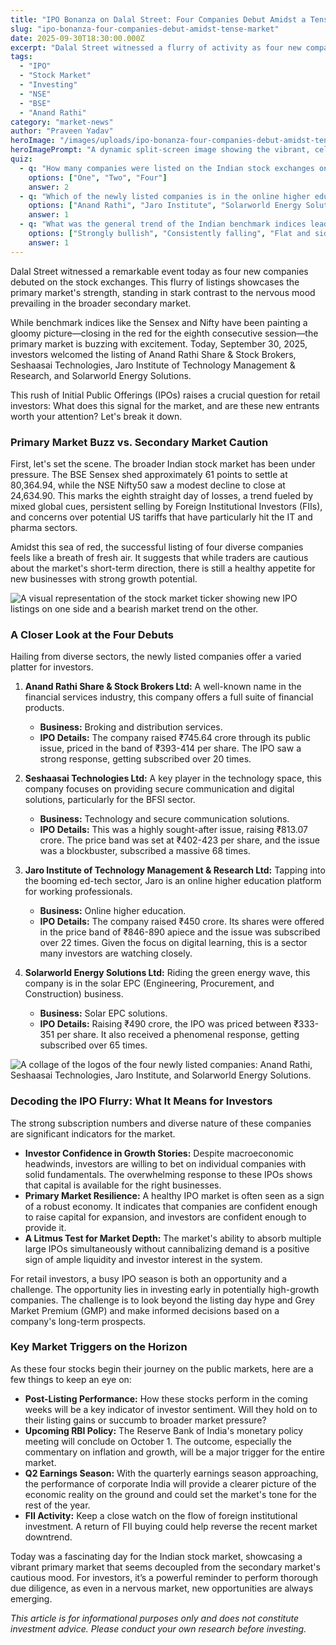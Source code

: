 ```yaml
---
title: "IPO Bonanza on Dalal Street: Four Companies Debut Amidst a Tense Market"
slug: "ipo-bonanza-four-companies-debut-amidst-tense-market"
date: 2025-09-30T18:30:00.000Z
excerpt: "Dalal Street witnessed a flurry of activity as four new companies made their stock market debut today. This IPO rush comes as a surprising contrast to the broader market, which has been seeing a period of sustained weakness."
tags:
  - "IPO"
  - "Stock Market"
  - "Investing"
  - "NSE"
  - "BSE"
  - "Anand Rathi"
category: "market-news"
author: "Praveen Yadav"
heroImage: "/images/uploads/ipo-bonanza-four-companies-debut-amidst-tense-market/hero-image.jpg"
heroImagePrompt: "A dynamic split-screen image showing the vibrant, celebratory ringing of the opening bell for an IPO on one side, and a tense, bearish stock market chart with red downward arrows on the other, symbolizing the contrast between the primary and secondary markets in India."
quiz:
  - q: "How many companies were listed on the Indian stock exchanges on September 30, 2025?"
    options: ["One", "Two", "Four"]
    answer: 2
  - q: "Which of the newly listed companies is in the online higher education sector?"
    options: ["Anand Rathi", "Jaro Institute", "Solarworld Energy Solutions"]
    answer: 1
  - q: "What was the general trend of the Indian benchmark indices leading up to these IPO listings?"
    options: ["Strongly bullish", "Consistently falling", "Flat and sideways"]
    answer: 1
---
```


Dalal Street witnessed a remarkable event today as four new companies debuted on the stock exchanges. This flurry of listings showcases the primary market's strength, standing in stark contrast to the nervous mood prevailing in the broader secondary market.

While benchmark indices like the Sensex and Nifty have been painting a gloomy picture—closing in the red for the eighth consecutive session—the primary market is buzzing with excitement. Today, September 30, 2025, investors welcomed the listing of Anand Rathi Share & Stock Brokers, Seshaasai Technologies, Jaro Institute of Technology Management & Research, and Solarworld Energy Solutions.

This rush of Initial Public Offerings (IPOs) raises a crucial question for retail investors: What does this signal for the market, and are these new entrants worth your attention? Let's break it down.

### Primary Market Buzz vs. Secondary Market Caution

First, let's set the scene. The broader Indian stock market has been under pressure. The BSE Sensex shed approximately 61 points to settle at 80,364.94, while the NSE Nifty50 saw a modest decline to close at 24,634.90. This marks the eighth straight day of losses, a trend fueled by mixed global cues, persistent selling by Foreign Institutional Investors (FIIs), and concerns over potential US tariffs that have particularly hit the IT and pharma sectors.

Amidst this sea of red, the successful listing of four diverse companies feels like a breath of fresh air. It suggests that while traders are cautious about the market's short-term direction, there is still a healthy appetite for new businesses with strong growth potential.

![A visual representation of the stock market ticker showing new IPO listings on one side and a bearish market trend on the other.](/images/uploads/ipo-bonanza-four-companies-debut-amidst-tense-market/primary-vs-secondary-market.png)

### A Closer Look at the Four Debuts

Hailing from diverse sectors, the newly listed companies offer a varied platter for investors.

1.  **Anand Rathi Share & Stock Brokers Ltd:** A well-known name in the financial services industry, this company offers a full suite of financial products.
    *   **Business:** Broking and distribution services.
    *   **IPO Details:** The company raised ₹745.64 crore through its public issue, priced in the band of ₹393-414 per share. The IPO saw a strong response, getting subscribed over 20 times.

2.  **Seshaasai Technologies Ltd:** A key player in the technology space, this company focuses on providing secure communication and digital solutions, particularly for the BFSI sector.
    *   **Business:** Technology and secure communication solutions.
    *   **IPO Details:** This was a highly sought-after issue, raising ₹813.07 crore. The price band was set at ₹402-423 per share, and the issue was a blockbuster, subscribed a massive 68 times.

3.  **Jaro Institute of Technology Management & Research Ltd:** Tapping into the booming ed-tech sector, Jaro is an online higher education platform for working professionals.
    *   **Business:** Online higher education.
    *   **IPO Details:** The company raised ₹450 crore. Its shares were offered in the price band of ₹846-890 apiece and the issue was subscribed over 22 times. Given the focus on digital learning, this is a sector many investors are watching closely.

4.  **Solarworld Energy Solutions Ltd:** Riding the green energy wave, this company is in the solar EPC (Engineering, Procurement, and Construction) business.
    *   **Business:** Solar EPC solutions.
    *   **IPO Details:** Raising ₹490 crore, the IPO was priced between ₹333-351 per share. It also received a phenomenal response, getting subscribed over 65 times.

![A collage of the logos of the four newly listed companies: Anand Rathi, Seshaasai Technologies, Jaro Institute, and Solarworld Energy Solutions.](/images/uploads/ipo-bonanza-four-companies-debut-amidst-tense-market/new-listings-on-bse-nse.png)

### Decoding the IPO Flurry: What It Means for Investors

The strong subscription numbers and diverse nature of these companies are significant indicators for the market.

*   **Investor Confidence in Growth Stories:** Despite macroeconomic headwinds, investors are willing to bet on individual companies with solid fundamentals. The overwhelming response to these IPOs shows that capital is available for the right businesses.
*   **Primary Market Resilience:** A healthy IPO market is often seen as a sign of a robust economy. It indicates that companies are confident enough to raise capital for expansion, and investors are confident enough to provide it.
*   **A Litmus Test for Market Depth:** The market's ability to absorb multiple large IPOs simultaneously without cannibalizing demand is a positive sign of ample liquidity and investor interest in the system.

For retail investors, a busy IPO season is both an opportunity and a challenge. The opportunity lies in investing early in potentially high-growth companies. The challenge is to look beyond the listing day hype and Grey Market Premium (GMP) and make informed decisions based on a company's long-term prospects.

### Key Market Triggers on the Horizon

As these four stocks begin their journey on the public markets, here are a few things to keep an eye on:

*   **Post-Listing Performance:** How these stocks perform in the coming weeks will be a key indicator of investor sentiment. Will they hold on to their listing gains or succumb to broader market pressure?
*   **Upcoming RBI Policy:** The Reserve Bank of India's monetary policy meeting will conclude on October 1. The outcome, especially the commentary on inflation and growth, will be a major trigger for the entire market.
*   **Q2 Earnings Season:** With the quarterly earnings season approaching, the performance of corporate India will provide a clearer picture of the economic reality on the ground and could set the market's tone for the rest of the year.
*   **FII Activity:** Keep a close watch on the flow of foreign institutional investment. A return of FII buying could help reverse the recent market downtrend.

Today was a fascinating day for the Indian stock market, showcasing a vibrant primary market that seems decoupled from the secondary market's cautious mood. For investors, it’s a powerful reminder to perform thorough due diligence, as even in a nervous market, new opportunities are always emerging.

*This article is for informational purposes only and does not constitute investment advice. Please conduct your own research before investing.*
